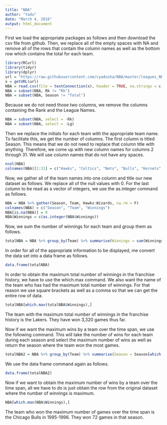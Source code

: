 ```yaml
---
title: "NBA"
author: "Yadu"
date: "March 4, 2016"
output: html_document
---
```


First we load the appropriate packages as follows and then download the csv file from github. Then, we replace all of the empty spaces with NA and remove all of the rows that contain the column names as well as the bottom row which contains the total for each team. 

```r
library(RCurl)
library(tidyr)
library(dplyr)
url = "https://raw.githubusercontent.com/cyadusha/NBA/master/leagues_NBA_wins_active.csv"
x = getURL(url)
NBA = read.csv(file = textConnection(x), header = TRUE, na.strings = c("", "NA"))
NBA = subset(NBA, Rk != "Rk")
NBA = subset(NBA, Season != "Total")
```

Because we do not need those two columns, we remove the columns containing the Rank and the League Names. 

```r
NBA = subset(NBA, select = -Rk)
NBA = subset(NBA, select = -Lg)
```

Then we replace the initials for each team with the appropriate team name. To facilitate this, we get the number of columns. The first column is titled Season. This means that we do not need to replace that column title with anything. Therefore, we come up with new column names for columns 2 through 31. We will use column names that do not have any spaces.

```r
ncol(NBA)
colnames(NBA)[2:31] = c("Hawks", "Celtics", "Nets", "Bulls", "Hornets", "Cavaliers", "Mavericks", "Nuggets", "Pistons", "Warriors", "Rockets", "Pacers", "Clippers", "Lakers", "Grizzlies", "Heat", "Bucks", "Timberwolves", "Pelicans", "Knicks", "Thunder", "Magic", "76ers", "Suns", "Blazers", "Kings", "Spurs", "Raptors", "Jazz", "Wizards")
```

Now, we gather all of the team names into one column and title our new dataset as follows. We replace all of the null values with 0. For the last column to be read as a vector of integers, we use the as.integer command as follows. 

```r
NBA = NBA %>% gather(Season, Team, Hawks:Wizards, na.rm = F)
colnames(NBA) = c("Season", "Team", "Winnings")
NBA[is.na(NBA)] = 0
NBA$Winnings = c(as.integer(NBA$Winnings))
```

Now, we sum the number of winnings for each team and group them as follows.

```r
totalNBA = NBA %>% group_by(Team) %>% summarise(Winnings = sum(Winnings))
```

In order for all of the appropriate information to be displayed, me convert the data set into a data frame as follows. 

```r
data.frame(totalNBA)
```

In order to obtain the maximum total number of winnings in the franchise history, we have to use the which.max command. We also want the name of the team who has had the maximum total number of winnings. For that reason we use square brackets as well as a comma so that we can get the entire row of data.  

```r
totalNBA[which.max(totalNBA$Winnings),]
```

The team with the maximum total number of winnings in the franchise history is the Lakers. They have won 3,320 games thus far. 

Now if we want the maximum wins by a team over the time span, we use the following command. This will take the number of wins for each team during each season and select the maximum number of wins as well as return the season where the team won the most games. 

```r
totalNBA2 = NBA %>% group_by(Team) %>% summarise(Season = Season[which.max(Winnings)], Winnings = max(Winnings))
```

We use the data frame command again as follows.

```r
data.frame(totalNBA2)
```

Now if we want to obtain the maximum number of wins by a team over the time span, all we have to do is just obtain the row from the original dataset where the number of winnings is maximum.

```r
NBA[which.max(NBA$Winnings),]
```

The team who won the maximum number of games over the time span is the Chicago Bulls in 1995-1996. They won 72 games in that season. 